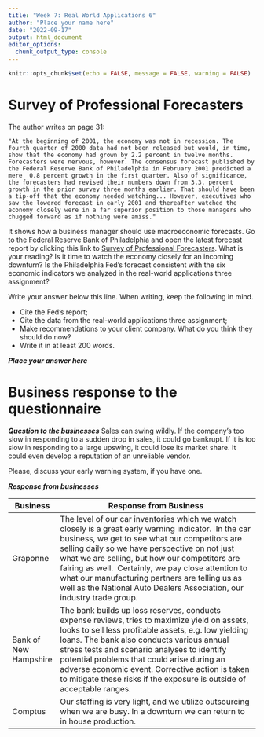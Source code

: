 ```yaml
---
title: "Week 7: Real World Applications 6"
author: "Place your name here"
date: "2022-09-17"
output: html_document
editor_options: 
  chunk_output_type: console
---
```


```r
knitr::opts_chunk$set(echo = FALSE, message = FALSE, warning = FALSE)
```

# Survey of Professional Forecasters

The author writes on page 31:

    "At the beginning of 2001, the economy was not in recession. The fourth quarter of 2000 data had not been released but would, in time, show that the economy had grown by 2.2 percent in twelve months. Forecasters were nervous, however. The consensus forecast published by the Federal Reserve Bank of Philadelphia in February 2001 predicted a mere  0.8 percent growth in the first quarter. Also of significance, the forecasters had revised their numbers down from 3.3. percent growth in the prior survey three months earlier. That should have been a tip-off that the economy needed watching... However, executives who saw the lowered forecast in early 2001 and thereafter watched the economy closely were in a far superior position to those managers who chugged forward as if nothing were amiss."

It shows how a business manager should use macroeconomic forecasts. Go to the Federal Reserve Bank of Philadelphia and open the latest forecast report by clicking this link to [Survey of Professional Forecasters](https://www.philadelphiafed.org/surveys-and-data/real-time-data-research/survey-of-professional-forecasters). What is your reading? Is it time to watch the economy closely for an incoming downturn? Is the Philadelphia Fed's forecast consistent with the six economic indicators we analyzed in the real-world applications three assignment?

Write your answer below this line. When writing, keep the following in mind.

-   Cite the Fed's report;
-   Cite the data from the real-world applications three assignment;
-   Make recommendations to your client company. What do you think they should do now?
-   Write it in at least 200 words.

***Place your answer here***

# Business response to the questionnaire

***Question to the businesses*** Sales can swing wildly. If the company's too slow in responding to a sudden drop in sales, it could go bankrupt. If it is too slow in responding to a large upswing, it could lose its market share. It could even develop a reputation of an unreliable vendor.

Please, discuss your early warning system, if you have one.

***Response from businesses***

| Business              | Response from Business                                                                                                                                                                                                                                                                                                                                                                                                                       |
|------------|------------------------------------------------------------|
| Graponne              | The level of our car inventories which we watch closely is a great early warning indicator.  In the car business, we get to see what our competitors are selling daily so we have perspective on not just what we are selling, but how our competitors are fairing as well.  Certainly, we pay close attention to what our manufacturing partners are telling us as well as the National Auto Dealers Association, our industry trade group. |
| Bank of New Hampshire | The bank builds up loss reserves, conducts expense reviews, tries to maximize yield on assets, looks to sell less profitable assets, e.g. low yielding loans. The bank also conducts various annual stress tests and scenario analyses to identify potential problems that could arise during an adverse economic event. Corrective action is taken to mitigate these risks if the exposure is outside of acceptable ranges.                 |
| Comptus               | Our staffing is very light, and we utilize outsourcing when we are busy. In a downturn we can return to in house production.                                                                                                                                                                                                                                                                                                                 |
